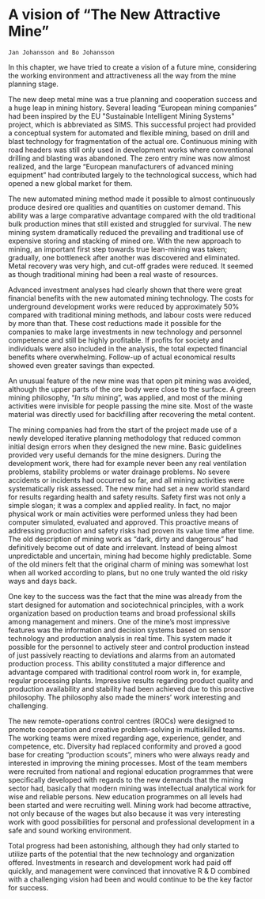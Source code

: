 # A vision of "The New Attractive Mine"# 

```block
Jan Johansson and Bo Johansson
```

In this chapter, we have tried to create a vision of a future mine, considering the working environment and attractiveness all the way from the mine planning stage.

The new deep metal mine was a true planning and cooperation success and a huge leap in mining history. Several leading "European mining companies" had been inspired by the EU \"Sustainable Intelligent Mining Systems\" project, which is abbreviated as SIMS. This successful project had provided a conceptual system for automated and flexible mining, based on drill and blast technology for fragmentation of the actual ore. Continuous mining with road headers was still only used in development works where conventional drilling and blasting was abandoned. The zero entry mine was now almost realized, and the large "European manufacturers of advanced mining equipment" had contributed largely to the technological success, which had opened a new global market for them.

The new automated mining method made it possible to almost continuously produce desired ore qualities and quantities on customer demand. This ability was a large comparative advantage compared with the old traditional bulk production mines that still existed and struggled for survival. The new mining system dramatically reduced the prevailing and traditional use of expensive storing and stacking of mined ore. With the new approach to mining, an important first step towards true lean-mining was taken; gradually, one bottleneck after another was discovered and eliminated. Metal recovery was very high, and cut-off grades were reduced. It seemed as though traditional mining had been a real waste of resources.

Advanced investment analyses had clearly shown that there were great financial benefits with the new automated mining technology. The costs for underground development works were reduced by approximately 50% compared with traditional mining methods, and labour costs were reduced by more than that. These cost reductions made it possible for the companies to make large investments in new technology and personnel competence and still be highly profitable. If profits for society and individuals were also included in the analysis, the total expected financial benefits where overwhelming. Follow-up of actual economical results showed even greater savings than expected.

An unusual feature of the new mine was that open pit mining was avoided, although the upper parts of the ore body were close to the surface. A green mining philosophy, "*In situ* mining", was applied, and most of the mining activities were invisible for people passing the mine site. Most of the waste material was directly used for backfilling after recovering the metal content.

The mining companies had from the start of the project made use of a newly developed iterative planning methodology that reduced common initial design errors when they designed the new mine. Basic guidelines provided very useful demands for the mine designers. During the development work, there had for example never been any real ventilation problems, stability problems or water drainage problems. No severe accidents or incidents had occurred so far, and all mining activities were systematically risk assessed. The new mine had set a new world standard for results regarding health and safety results. Safety first was not only a simple slogan; it was a complex and applied reality. In fact, no major physical work or main activities were performed unless they had been computer simulated, evaluated and approved. This proactive means of addressing production and safety risks had proven its value time after time. The old description of mining work as "dark, dirty and dangerous" had definitively become out of date and irrelevant. Instead of being almost unpredictable and uncertain, mining had become highly predictable. Some of the old miners felt that the original charm of mining was somewhat lost when all worked according to plans, but no one truly wanted the old risky ways and days back.

One key to the success was the fact that the mine was already from the start designed for automation and sociotechnical principles, with a work organization based on production teams and broad professional skills among management and miners. One of the mine's most impressive features was the information and decision systems based on sensor technology and production analysis in real time. This system made it possible for the personnel to actively steer and control production instead of just passively reacting to deviations and alarms from an automated production process. This ability constituted a major difference and advantage compared with traditional control room work in, for example, regular processing plants. Impressive results regarding product quality and production availability and stability had been achieved due to this proactive philosophy. The philosophy also made the miners' work interesting and challenging.

The new remote-operations control centres (ROCs) were designed to promote cooperation and creative problem-solving in multiskilled teams. The working teams were mixed regarding age, experience, gender, and competence, etc. Diversity had replaced conformity and proved a good base for creating "production scouts", miners who were always ready and interested in improving the mining processes. Most of the team members were recruited from national and regional education programmes that were specifically developed with regards to the new demands that the mining sector had, basically that modern mining was intellectual analytical work for wise and reliable persons. New education programmes on all levels had been started and were recruiting well. Mining work had become attractive, not only because of the wages but also because it was very interesting work with good possibilities for personal and professional development in a safe and sound working environment.

Total progress had been astonishing, although they had only started to utilize parts of the potential that the new technology and organization offered. Investments in research and development work had paid off quickly, and management were convinced that innovative R & D combined with a challenging vision had been and would continue to be the key factor for success.
